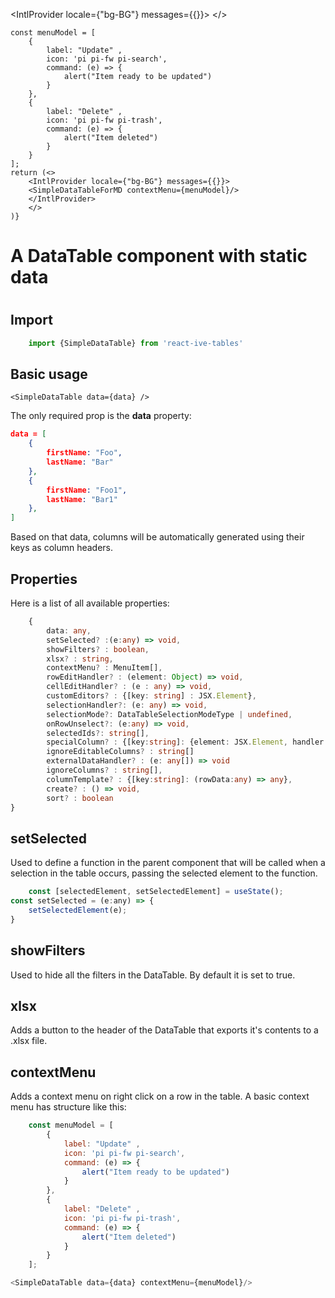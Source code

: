 
<IntlProvider locale={"bg-BG"} messages={{}}>
<SimpleDataTableForMD />
</IntlProvider>
</>

    const menuModel = [
        {
            label: "Update" , 
            icon: 'pi pi-fw pi-search', 
            command: (e) => {
                alert("Item ready to be updated")
            }
        },
        {
            label: "Delete" , 
            icon: 'pi pi-fw pi-trash', 
            command: (e) => {
                alert("Item deleted")
            }
        }
    ];
    return (<>
        <IntlProvider locale={"bg-BG"} messages={{}}>
        <SimpleDataTableForMD contextMenu={menuModel}/>
        </IntlProvider>
        </>
    )}

# A DataTable component with static data

# <ExampleDT />

## Import

```javascript 
    import {SimpleDataTable} from 'react-ive-tables'
```

## Basic usage
    
    <SimpleDataTable data={data} />

The only required prop is the <b>data</b> property: 

```json
data = [
    {
        firstName: "Foo",
        lastName: "Bar"
    },
    {
        firstName: "Foo1",
        lastName: "Bar1"
    },
]
```
Based on that data, columns will be automatically generated using their keys as column headers.

## Properties
Here is a list of all available properties: 
```ts
    {
        data: any,
        setSelected? :(e:any) => void,
        showFilters? : boolean,
        xlsx? : string,
        contextMenu? : MenuItem[],
        rowEditHandler? : (element: Object) => void,
        cellEditHandler? : (e : any) => void,
        customEditors? : {[key: string] : JSX.Element},
        selectionHandler?: (e: any) => void,
        selectionMode?: DataTableSelectionModeType | undefined,
        onRowUnselect?: (e:any) => void,
        selectedIds?: string[],
        specialColumn? : {[key:string]: {element: JSX.Element, handler: (rowData: any) => void}},
        ignoreEditableColumns? : string[]
        externalDataHandler? : (e: any[]) => void
        ignoreColumns? : string[],
        columnTemplate? : {[key:string]: (rowData:any) => any},
        create? : () => void,
        sort? : boolean
}
```

## setSelected 
Used to define a function in the parent component that will be called when a selection in the table occurs, passing the selected element to the function.
```javascript
    const [selectedElement, setSelectedElement] = useState();
const setSelected = (e:any) => {
    setSelectedElement(e);
}
```

## showFilters
Used to hide all the filters in the DataTable. By default it is set to true.

## xlsx
Adds a button to the header of the DataTable that exports it's contents to a .xlsx file.

## contextMenu
Adds a context menu on right click on a row in the table. A basic context menu has structure like this: 
```javascript
    const menuModel = [
        {
            label: "Update" , 
            icon: 'pi pi-fw pi-search', 
            command: (e) => {
                alert("Item ready to be updated")
            }
        },
        {
            label: "Delete" , 
            icon: 'pi pi-fw pi-trash', 
            command: (e) => {
                alert("Item deleted")
            }
        }
    ];

<SimpleDataTable data={data} contextMenu={menuModel}/>
```

# <ExampleContextMenuDT />
